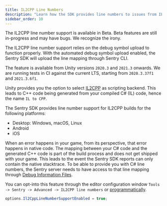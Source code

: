```yaml
---
title: IL2CPP Line Numbers
description: "Learn how the SDK provides line numbers to issues from IL2CPP builds."
sidebar_order: 10
---
```


<Note>

The IL2CPP line number support is available in Beta. Beta features are still in-progress and may have bugs. We recognize the irony.

</Note>

<Note>

The IL2CPP line number support relies on the debug symbol upload to function properly. With the automated debug symbol upload enabled, the Sentry SDK will upload the line mapping through Sentry CLI.

The feature is available from Unity versions `2020.3` and `2021.3` onwards. We are running tests in CI against the current LTS, starting from `2020.3.37f1` and `2021.3.6f1`.

</Note>

Unity provides you the option to select [IL2CPP](https://docs.unity3d.com/Manual/IL2CPP.html) as scripting backend. This leads to C++ code being generated from your compiled C# (IL) code, hence the name `IL to CPP`.

The Sentry SDK provides line number support for IL2CPP builds for the following platforms:

- Desktop: Windows, macOS, Linux
- Android
- iOS

When an error happens in your game, from its perspective, that error happens in native code.
The mapping between your C# code and the generated C++ code is part of the build process and does not get shipped with your game. This leads to the event the Sentry SDK reports can only contain the native stacktrace. To be able to provide you with C# line numbers, the Sentry server needs to have access to that line mapping through [Debug Information Files](https://docs.sentry.io/platforms/unity/data-management/debug-files/).

You can opt-into this feature through the editor configuration window `Tools -> Sentry -> Advanced -> IL2CPP line numbers` or [programmatically](/platforms/unity/configuration/options/#programmatic-configuration).

```csharp
options.Il2CppLineNumberSupportEnabled = true;
```
